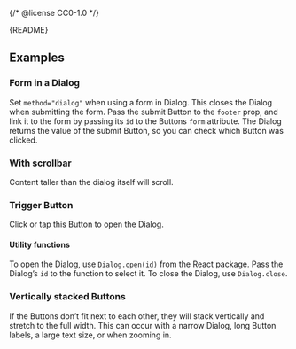 {/* @license CC0-1.0 */}


<Meta of={DialogStories} />

<Markdown>{README}</Markdown>

<Primary />

<Controls />

## Examples

### Form in a Dialog

Set `method="dialog"` when using a form in Dialog.
This closes the Dialog when submitting the form.
Pass the submit Button to the `footer` prop,
and link it to the form by passing its `id` to the Buttons `form` attribute.
The Dialog returns the value of the submit Button, so you can check which Button was clicked.

<Canvas of={DialogStories.FormDialog} />

### With scrollbar

Content taller than the dialog itself will scroll.

<Canvas of={DialogStories.WithScrollbar} />

### Trigger Button

Click or tap this Button to open the Dialog.

<Canvas of={DialogStories.TriggerButton} />

#### Utility functions

To open the Dialog, use `Dialog.open(id)` from the React package.
Pass the Dialog’s `id` to the function to select it.
To close the Dialog, use `Dialog.close`.

### Vertically stacked Buttons

If the Buttons don’t fit next to each other, they will stack vertically and stretch to the full width.
This can occur with a narrow Dialog, long Button labels, a large text size, or when zooming in.

<Canvas of={DialogStories.VerticalButtons} />
